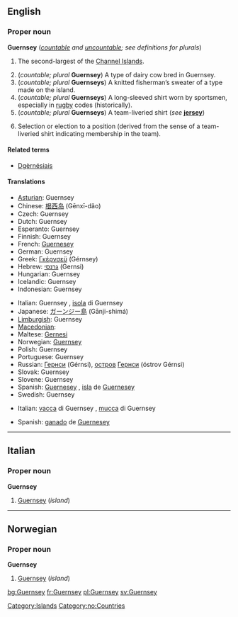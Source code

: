 {{wikipedia}}
==English==

===Proper noun===
'''Guernsey''' (''[[countable]] and [[uncountable]]; see definitions for plurals'')

# {{uncountable}} The second-largest of the [[Channel Islands]].
# (''countable; plural'' '''Guernsey''') A type of dairy cow bred in Guernsey.
# (''countable; plural'' '''Guernseys''') A knitted fisherman’s sweater of a type made on the island.
# (''countable; plural'' '''Guernseys''') A long-sleeved shirt worn by sportsmen, especially in [[rugby]] codes (historically).
# (''countable; plural'' '''Guernseys''') A team-liveried shirt (''see'' '''[[jersey]]''')
# {{uncountable}} Selection or election to a position (derived from the sense of a team-liveried shirt indicating membership in the team).

====Related terms====
* [[Dgèrnésiais]]

====Translations====
{{trans-top|island}}
* [[Asturian]]: Guernsey
* Chinese: [[根西岛]] (Gēnxī-dǎo)
* Czech: Guernsey
* Dutch: Guernsey
* Esperanto: Guernsey
* Finnish: Guernsey
* French: [[Guernesey]]
* German: Guernsey
* Greek: [[Γκέρνσεϋ]] (Gérnsey)
* Hebrew: [[גרנסי]] (Gernsi)
* Hungarian: Guernsey
* Icelandic: Guernsey
* Indonesian: Guernsey
{{trans-mid}}
* Italian: Guernsey {{f}}, [[isola]] di Guernsey {{f}}
* Japanese: [[ガーンジー島]] (Gānji-shimá)
* [[Limburgish]]: Guernsey
* [[Macedonian]]: {{t|mk|Гернзи|n|tr=Gérnzi|sc=Cyrl}}
* Maltese: [[Gernesi]]
* Norwegian: [[#Norwegian|Guernsey]]
* Polish: Guernsey
* Portuguese: Guernsey
* Russian: [[Гернси]] (Gérnsi), [[остров]] [[Гернси]] (óstrov Gérnsi) {{m}}
* Slovak: Guernsey
* Slovene: Guernsey
* Spanish: [[Guernesey]] {{f}}, [[isla]] de [[Guernesey]] {{f}}
* Swedish: Guernsey
{{trans-bottom}}

{{trans-top|cow}}
* Italian: [[vacca]] di Guernsey {{f}}, [[mucca]] di Guernsey {{f}}
{{trans-mid}}
* Spanish: [[ganado]] de [[Guernesey]] {{m}}
{{trans-bottom}}

{{trans-top|sweater}}
{{trans-mid}}
{{trans-bottom}}

{{trans-top|long-sleeved shirt worn by sportsmen}}
{{trans-mid}}
{{trans-bottom}}

{{trans-top|team-liveried shirt}}
{{trans-mid}}
{{trans-bottom}}

{{trans-top|selection or election to a position}}
{{trans-mid}}
{{trans-bottom}}

----

==Italian==

===Proper noun===
'''Guernsey'''

# [[Guernsey#Italian|Guernsey]] (''island'')

----

==Norwegian==

===Proper noun===
'''Guernsey'''

# [[Guernsey#English|Guernsey]] (''island'')

[[Category:Islands]]
[[Category:no:Countries]]

[[bg:Guernsey]]
[[fr:Guernsey]]
[[pl:Guernsey]]
[[sv:Guernsey]]